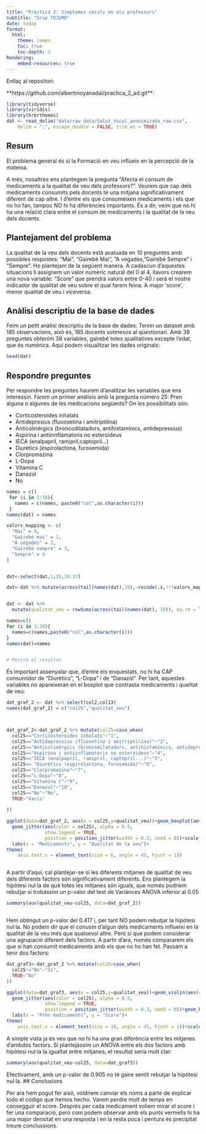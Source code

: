 ```yaml
---
title: "Pràctica 2: Símptomes vocals en els professors"
subtitle: "Grup TOJUMO"
date: today
format:
  html:
    theme: lumen
    toc: true
    toc-depth: 3
Rendering:
    embed-resources: true
---
```


Enllaç al repositori:

\*\*https://github.com/albertmoyanadal/practica_2_ad.git\*\*:

```r
library(tidyverse)
library(viridis)
library(hrbrthemes)
dat <- read_delim("data/raw_data/Salut_Vocal_anonimizada_raw.csv", 
    delim = ";", escape_double = FALSE, trim_ws = TRUE)

```

## Resum

El problema general és si la Formació en veu influeix en la percepció de la mateixa. 

A més, nosaltres ens plantegem la pregunta "Afecta el consum de medicaments a la qualitat de veu dels professors?". Veurem que cap dels medicaments consumits pels docents té una mitjana significativament diferent de cap altre. I d'entre els que consumeixen medicaments i els que no ho fan, tampoc NO hi ha diferències importants. És a dir, veim que no hi ha una relació clara entre el consum de medicaments i la qualitat de la veu dels docents. 

## Plantejament del problema

La qualitat de la veu dels docents està avaluada en 10 preguntes amb possibles respostes: "Mai", "Gairebé Mai", "A vegades, "Gairebé Sempre" i "Sempre". Ho plantejam de la següent manera. A cadascun d'aquestes situacions li assignem un valor numèric natural del 0 al 4, llavors crearem una nova variable: "Score" que prendrà valors entre 0-40 i serà el nostre indicador de qualitat de veu sobre el qual farem feina. A major 'score', menor qualitat de veu i viceversa. 

## Anàlisi descriptiu de la base de dades

Feim un petit anàlisi descriptiu de la base de dades:
Tenim un dataset amb 185 observacions, això és, 185 docents sotmesos al qüestionari. Amb 38 preguntes obtenim 38 variables, gairebé totes qualitatives excepte l'edat, que és numèrica.
Aquí podem visualitzar les dades originals:

```r
head(dat)

```

## Respondre preguntes

Per respondre les preguntes haurem d'analitzar les variables que ens interessin. Farem un primer anàlisis amb la pregunta número 25: Pren alguna o algunes de les medicacions següents? On les possibilitats són:

-   Corticosteroides inhalats
-   Antidepresius (fluooxetina i amitriptilina)
-   Anticolinérgics (broncodilatadors, antihistamínics, antidepressius)
-   Aspirina i antiinnflamatoris no esteroideus
-   IECA (enalpapril, ramipril,captopril...)
-   Diurètics (espirolactona, furosemida)
-   Clorpromazina
-   L-Dopa
-   Vitamina C
-   Danazol
-   No

```r
names = c()
 for (i in 1:38){
   names = c(names, paste0("col",as.character(i)))
 }
names(dat) = names

```

```r

valors_mapping <- c(
  "Mai" = 0,
  "Gairebé mai" = 1,
  "A vegades" = 2,
  "Gairebé sempre" = 3,
  "Sempre" = 4
)


dat<-select(dat,1,25,28:37)

dat<-dat %>% mutate(across(tail(names(dat),10),~recode(.x,!!!valors_mapping)))


dat <- dat %>%
  mutate(qualitat_veu = rowSums(across(tail(names(dat), 10)), na.rm = TRUE))

names=c()
for (i in 1:38){
  names=c(names,paste0("col",as.character(i)))
}
names(dat)=names


# Mostra el resultat


```

És important assenyalar que, d'entre els enquestats, no hi ha CAP consumidor de "Diurètics", "L-Dopa" i de "Danazol". Per tant, aquestes variables no apareixeran en el boxplot que contrasta medicaments i qualitat de veu:

```r

dat_graf_2 <- dat %>% select(col2,col13)
names(dat_graf_2) = c("col25","qualitat_veu")



dat_graf_2<-dat_graf_2 %>% mutate(col25=case_when(
  col25=="Corticosteroides inhalats"~"1",
  col25=="Antidepressius (fluoxetina i amitriptilina)"~"2",
  col25=="Anticolinérgics (broncodilatadors, antihistamínics, antidepressius)"~"3",
  col25=="Aspirina i antiinflamatoris no esteroideus"~"4",
  col25=="IECA (enalpapril, ramipril, captopril...)"~"5",
  col25== "Diurètics (espirolactona, furosemida)"~"6",
  col25=="Clorpromazina"~"7",
  col25=="L-Dopa"~"8",
  col25=="Vitamina C"~"9",
  col25=="Danazol"~"10",
  col25=="No"~"No",
  TRUE~"Varis"
  
))

ggplot(data=dat_graf_2, aes(x = col25,y=qualitat_veu))+geom_boxplot(aes(color=col25),width=0.3)+
  geom_jitter(aes(color = col25), alpha = 0.5, 
              show.legend = TRUE, 
              position = position_jitter(width = 0.3, seed = 0))+scale_x_discrete(labels=c("Corticosteroides","Antidepressius","Anticolinérgics","Aspirina","IECA","Vitamina C","No","Varis"))+
  labs(x = "Medicaments", y = "Qualitat de la veu")+
theme(
    axis.text.x = element_text(size = 6, angle = 45, hjust = 1))



```

A partir d'aquí, cal plantejar-se si les diferents mitjanes de qualitat de veu dels diferents factors són significativament diferents. Ens plantegem la hipòtesi nul·la de què totes les mitjanes són iguals, que només podríem rebutjar si trobássim un p-valor del test de Variànces ANOVA inferior al 0.05

```r

summary(aov(qualitat_veu~col25, data=dat_graf_2))



```

Hem obtingut un p-valor del 0.417 i, per tant NO podem rebutjar la hipòtesi nul·la. No podem dir que el conusm d'algun dels medicaments influeixi en la qualitat de la veu més que qualsevol altre. Però sí que podem considerar una agrupació diferent dels factors. A partir d'ara, només compararem els que sí han consumit medicaments amb els que no ho han fet. Passam a tenir dos factors:

```r

dat_graf3<-dat_graf_2 %>% mutate(col25=case_when(
  col25!="No"~"Sí", 
  TRUE~"No"
))

ggplot(data=dat_graf3, aes(x = col25,y=qualitat_veu))+geom_violin(aes(color=col25),width=0.3,trim=FALSE)+
  geom_jitter(aes(color = col25), alpha = 0.5, 
              show.legend = TRUE, 
              position = position_jitter(width = 0.3, seed = 0))+geom_boxplot(aes(color=col25),width=0.08)+
  labs(x = "Prèn medicaments", y = "Score")+
theme(
    axis.text.x = element_text(size = 10, angle = 45, hjust = 1))+scale_color_manual(values=c("#E69F00","#56B4E9"))

```
A simple vista ja és veu que no hi ha una gran diferència entre les mitjanes d'ambdós factors. Si plantejàssim un ANOVA entre els dos factors amb hipòtesi nul·la la igualtat entre mitjanes, el resultat seria molt clar:

```r

summary(aov(qualitat_veu~col25, data=dat_graf3))

```
Efectivament, amb un p-valor de 0.905 no té gaire sentit rebutjar la hipòtesi nul·la. 
## Conclusions

Per ara hem pogut fer això, voldriem canviar els noms a parte de explicar todo el código que hemos hecho. Varem perdre molt de temps en consegguir el score. Després per cada medicament voliem mirar el score i fer una comparació, però com podem observar amb els punts vermells hi ha una major densitat en una resposta i en la resta poca i pentura és precipitat treure conclussions.
